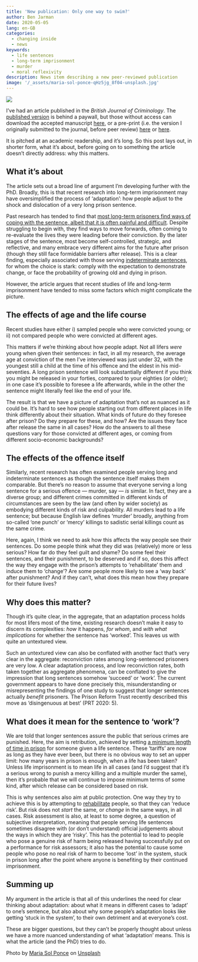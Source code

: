 ```yaml
---
title: 'New publication: Only one way to swim?'
author: Ben Jarman
date: 2020-05-05
lang: en-GB
categories:
  - changing inside
  - news
keywords:
  - life sentences
  - long-term imprisonment
  - murder
  - moral reflexivity
description: News item describing a new peer-reviewed publication
image: '/_assets/maria-sol-ponce-qHz5jg_8f04-unsplash.jpg'
---
```


![]({{< meta image >}})

I've had an article published in the *British Journal of Criminology*. The [published version](https://dx.doi.org/10.1093/bjc/azaa036) is behind a paywall, but those without access can download the accepted manuscript [here](https://changinginside.co.uk/200416-only-one-way-to-swim-accepted-manuscript/), or a pre-print (i.e. the version I originally submitted to the journal, before peer review) [here](https://doi.org/10.31235/osf.io/z4cwa) or [here](https://ssrn.com/abstract=3585421).

It is pitched at an academic readership, and it's long. So this post lays out, in shorter form, what it's about, before going on to something the article doesn't directly address: why this matters.

## What it's about

The article sets out a broad line of argument I'm developing further with the PhD. Broadly, this is that recent research into long-term imprisonment may have oversimplified the process of 'adaptation': how people adjust to the shock and dislocation of a very long prison sentence.

Past research has tended to find that [most long-term prisoners find ways of coping with the sentence, albeit that it is often painful and difficult](https://changinginside.co.uk/reading/notes-how-lifers-adapt-to-imprisonment-1/). Despite struggling to begin with, they find ways to move forwards, often coming to re-evaluate the lives they were leading before their conviction. By the later stages of the sentence, most become self-controlled, strategic, and reflective, and many embrace very different aims for the future after prison (though they still face formidable barriers after release). This is a clear finding, especially associated with those serving [indeterminate sentences](https://changinginside.co.uk/what-is-a-life-sentence/), for whom the choice is stark: comply with the expectation to demonstrate change, or face the probability of growing old and dying in prison.

However, the article argues that recent studies of life and long-term imprisonment have tended to miss some factors which might complicate the picture.

## The effects of age and the life course

Recent studies have either i) sampled people who were convicted young; or ii) not compared people who were convicted at different ages.

This matters if we're thinking about how people adapt. Not all lifers *were* young when given their sentences: in fact, in all my research, the average age at conviction of the men I've interviewed was just under 32, with the youngest still a child at the time of his offence and the eldest in his mid-seventies. A long prison sentence will look substantially different if you think you might be released in your forties, compared to your eighties (or older); in one case it's possible to foresee a life afterwards, while in the other the sentence might literally feel like the end of your life.

The result is that we have a picture of adaptation that's not as nuanced as it could be. It's hard to see how people starting out from different places in life think differently about their situation. What kinds of future do they foresee after prison? Do they prepare for these, and how? Are the issues they face after release the same in all cases? How do the answers to all these questions vary for those convicted at different ages, or coming from different socio-economic backgrounds?

## The effects of the offence itself

Similarly, recent research has often examined people serving long and indeterminate sentences as though the sentence itself makes them comparable. But there's no reason to assume that everyone serving a long sentence for a serious offence --- murder, say --- *is* similar. In fact, they are a diverse group; and different crimes committed in different kinds of circumstances are seen by the law (and often by wider society) as embodying different kinds of risk and culpability. All murders lead to a life sentence; but because English law defines 'murder' broadly, anything from so-called 'one punch' or 'mercy' killings to sadistic serial killings count as the same crime.

Here, again, I think we need to ask how this affects the way people see their sentences. Do some people think what they did was (relatively) more or less serious? How far do they feel guilt and shame? Do some feel their sentences, and their punishment, to be deserved and if so, does this affect the way they engage with the prison's attempts to 'rehabilitate' them and induce them to 'change'? Are some people more likely to see a 'way back' after punishment? And if they can't, what does this mean how they prepare for their future lives?

## Why does this matter?

Though it's quite clear, in the aggregate, that an adaptation process holds for most lifers most of the time, existing research doesn't make it easy to discern its complexities: *how* it happens, *for whom*, and *with what implications* for whether the sentence has 'worked'. This leaves us with quite an untextured view.

Such an untextured view can also be conflated with another fact that's very clear in the aggregate: reconviction rates among long-sentenced prisoners are very low. A clear adaptation process, and low reconviction rates, both taken together as aggregate phenomena, can be conflated to give the impression that long sentences somehow 'succeed' or 'work'. The current government appears to have done precisely this, misunderstanding or misrepresenting the findings of one study to suggest that longer sentences actually *benefit* prisoners. The Prison Reform Trust recently described this move as 'disingenuous at best' (PRT 2020: 5).

## What does it mean for the sentence to 'work'?

We are told that longer sentences assure the public that serious crimes are punished. Here, the aim is retribution, achieved by setting [a minimum length of time in prison](https://changinginside.co.uk/what-is-a-life-sentence/) for someone given a life sentence. These 'tariffs' are now as long as they have ever been, but there is no obvious way to set an upper limit: how many years in prison is enough, when a life has been taken? Unless life imprisonment is to mean life in all cases (and I'd suggest that it's a serious wrong to punish a mercy killing and a multiple murder the same), then it's probable that we will continue to impose minimum terms of some kind, after which release can be considered based on risk.

This is why sentences also aim at public protection. One way they try to achieve this is by attempting to [rehabilitate](https://changinginside.co.uk/offender-management-rehabilitation/) people, so that they can 'reduce risk'. But risk does not *start* the same, or *change* in the same ways, in all cases. Risk assessment is also, at least to some degree, a question of subjective interpretation, meaning that people serving life sentences sometimes disagree with (or don't understand) official judgements about the ways in which they are 'risky'. This has the potential to lead to people who pose a genuine risk of harm being released having successfully put on a performance for risk assessors; it also has the potential to cause some people who pose no real risk of harm to become 'lost' in the system, stuck in prison long after the point where anyone is benefiting by their continued imprisonment.

## Summing up

My argument in the article is that all of this underlines the need for clear thinking about adaptation: about what it means in different cases to 'adapt' to one's sentence, but also about why some people's adaptation looks like getting 'stuck in the system', to their own detriment and at everyone's cost.

These are bigger questions, but they can't be properly thought about unless we have a more nuanced understanding of what 'adaptation' means. This is what the article (and the PhD) tries to do.

::: {.callout-note}
Photo by <a href="https://unsplash.com/@mariasolponce?utm_content=creditCopyText&utm_medium=referral&utm_source=unsplash">Maria Sol Ponce</a> on <a href="https://unsplash.com/photos/an-open-book-with-glasses-on-top-of-it-qHz5jg_8f04?utm_content=creditCopyText&utm_medium=referral&utm_source=unsplash">Unsplash</a>
:::